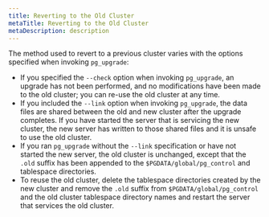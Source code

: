 ```yaml
---
title: Reverting to the Old Cluster
metaTitle: Reverting to the Old Cluster
metaDescription: description
---
```


The method used to revert to a previous cluster varies with the options
specified when invoking `pg_upgrade`:

  - If you specified the `--check` option when invoking `pg_upgrade`, an
    upgrade has not been performed, and no modifications have been made
    to the old cluster; you can re-use the old cluster at any time.
  - If you included the `--link` option when invoking `pg_upgrade`, the
    data files are shared between the old and new cluster after the
    upgrade completes. If you have started the server that is servicing
    the new cluster, the new server has written to those shared files
    and it is unsafe to use the old cluster.
  - If you ran `pg_upgrade` without the `--link` specification or have
    not started the new server, the old cluster is unchanged, except
    that the `.old` suffix has been appended to the
    `$PGDATA/global/pg_control` and tablespace directories.
  - To reuse the old cluster, delete the tablespace directories created
    by the new cluster and remove the `.old` suffix from
    `$PGDATA/global/pg_control` and the old cluster tablespace directory
    names and restart the server that services the old cluster.
